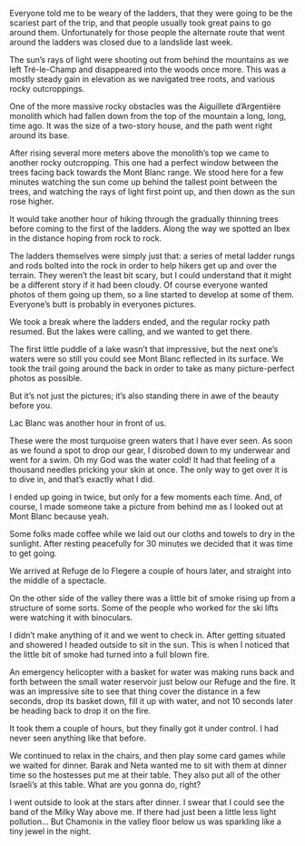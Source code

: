 Everyone told me to be weary of the ladders, that they were going to be
the scariest part of the trip, and that people usually took great pains to go
around them. Unfortunately for those people the alternate route that went
around the ladders was closed due to a landslide last week.

The sun’s rays of light were shooting out from behind the mountains as we left
Tré-le-Champ and disappeared into the woods once more. This was a mostly steady
gain in elevation as we navigated tree roots, and various rocky outcroppings.

One of the more massive rocky obstacles was the Aiguillete d’Argentière monolith
which had fallen down from the top of the mountain a long, long, time ago. It
was the size of a two-story house, and the path went right around its base.

After rising several more meters above the monolith’s top we came to another
rocky outcropping. This one had a perfect window between the trees facing back
towards the Mont Blanc range. We stood here for a few minutes watching the sun
come up behind the tallest point between the trees, and watching the rays of
light first point up, and then down as the sun rose higher.

It would take another hour of hiking through the gradually thinning trees before
coming to the first of the ladders. Along the way we spotted an Ibex in the
distance hoping from rock to rock.

The ladders themselves were simply just that: a series of metal ladder rungs and
rods bolted into the rock in order to help hikers get up and over the terrain.
They weren’t the least bit scary, but I could understand that it might be a
different story if it had been cloudy. Of course everyone wanted photos of them
going up them, so a line started to develop at some of them. Everyone’s butt is
probably in everyones pictures.

We took a break where the ladders ended, and the regular rocky path resumed. But
the lakes were calling, and we wanted to get there.

The first little puddle of a lake wasn’t that impressive, but the next one’s
waters were so still you could see Mont Blanc reflected in its surface. We took
the trail going around the back in order to take as many picture-perfect photos
as possible.

But it’s not just the pictures; it’s also standing there in awe of the beauty
before you.

Lac Blanc was another hour in front of us.

These were the most turquoise green waters that I have ever seen. As soon as we
found a spot to drop our gear, I disrobed down to my underwear and went for a
swim. Oh my God was the water cold! It had that feeling of a thousand needles
pricking your skin at once. The only way to get over it is to dive in, and
that’s exactly what I did.

I ended up going in twice, but only for a few moments each time. And, of course,
I made someone take a picture from behind me as I looked out at Mont Blanc
because yeah.

Some folks made coffee while we laid out our cloths and towels to dry in the
sunlight. After resting peacefully for 30 minutes we decided that it was time
to get going.

We arrived at Refuge de lo Flegere a couple of hours later, and straight into
the middle of a spectacle.

On the other side of the valley there was a little bit of smoke rising up from a
structure of some sorts. Some of the people who worked for the ski lifts were
watching it with binoculars.

I didn’t make anything of it and we went to check in. After getting situated and
showered I headed outside to sit in the sun. This is when I noticed that the
little bit of smoke had turned into a full blown fire.

An emergency helicopter with a basket for water was making runs back and forth
between the small water reservoir just below our Refuge and the fire. It was an
impressive site to see that thing cover the distance in a few seconds, drop its
basket down, fill it up with water, and not 10 seconds later be heading back to
drop it on the fire.

It took them a couple of hours, but they finally got it under control. I had
never seen anything like that before.

We continued to relax in the chairs, and then play some card games while we
waited for dinner. Barak and Neta wanted me to sit with them at dinner time so
the hostesses put me at their table. They also put all of the other Israeli’s
at this table. What are you gonna do, right?

I went outside to look at the stars after dinner. I swear that I could see the
band of the Milky Way above me. If there had just been a little less light
pollution… But Chamonix in the valley floor below us was sparkling like a tiny
jewel in the night.
